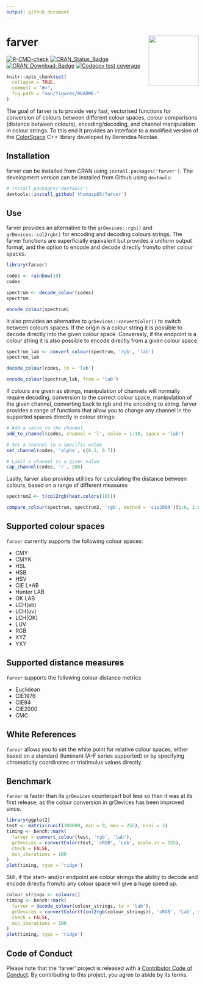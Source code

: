 ```yaml
---
output: github_document
---
```


<!-- README.md is generated from README.Rmd. Please edit that file -->

# farver <a href='https://farver.data-imaginist.com'><img src='man/figures/logo.png' align="right" height="131.5" /></a>

<!-- badges: start -->
[![R-CMD-check](https://github.com/thomasp85/farver/actions/workflows/R-CMD-check.yaml/badge.svg)](https://github.com/thomasp85/farver/actions/workflows/R-CMD-check.yaml)
[![CRAN_Status_Badge](http://www.r-pkg.org/badges/version-ago/farver)](https://cran.r-project.org/package=farver)
[![CRAN_Download_Badge](http://cranlogs.r-pkg.org/badges/farver)](https://cran.r-project.org/package=farver)
[![Codecov test coverage](https://codecov.io/gh/thomasp85/farver/branch/main/graph/badge.svg)](https://app.codecov.io/gh/thomasp85/farver?branch=main)
<!-- badges: end -->

```r
knitr::opts_chunk$set(
  collapse = TRUE,
  comment = "#>",
  fig.path = "man/figures/README-"
)
```

The goal of farver is to provide very fast, vectorised functions for 
conversion of colours between different colour spaces, colour comparisons 
(distance between colours), encoding/decoding, and channel manipulation in 
colour strings. To this end it provides an interface to a modified 
version of the [ColorSpace](https://github.com/berendeanicolae/ColorSpace) C++ 
library developed by Berendea Nicolae.

## Installation
farver can be installed from CRAN using `install.packages('farver')`. The 
development version can be installed from Github using `devtools`:

```r
# install.packages('devtools')
devtools::install_github('thomasp85/farver')
```

## Use
farver provides an alternative to the `grDevices::rgb()` and 
`grDevices::col2rgb()` for encoding and decoding colours strings. The farver 
functions are superficially equivalent but provides a uniform output format, and
the option to encode and decode directly from/to other colour spaces.

```r
library(farver)

codes <- rainbow(10)
codes

spectrum <- decode_colour(codes)
spectrum

encode_colour(spectrum)
```

It also provides an alternative to `grDevices::convertColor()` to switch between
colours spaces. If the origin is a colour string it is possible to decode 
directly into the given colour space. Conversely, if the endpoint is a colour
string it is also possible to encode directly from a given colour space.

```r
spectrum_lab <- convert_colour(spectrum, 'rgb', 'lab')
spectrum_lab

decode_colour(codes, to = 'lab')

encode_colour(spectrum_lab, from = 'lab')
```

If colours are given as strings, manipulation of channels will normally require
decoding, conversion to the correct colour space, manipulation of the given 
channel, converting back to rgb and the encoding to string. farver provides a
range of functions that allow you to change any channel in the supported spaces
directly in colour strings:

```r
# Add a value to the channel
add_to_channel(codes, channel = 'l', value = 1:10, space = 'lab')

# Set a channel to a specific value
set_channel(codes, 'alpha', c(0.3, 0.7))

# Limit a channel to a given value
cap_channel(codes, 'r', 200)
```

Lastly, farver also provides utilities for calculating the distance between
colours, based on a range of different measures

```r
spectrum2 <- t(col2rgb(heat.colors(10)))

compare_colour(spectrum, spectrum2, 'rgb', method = 'cie2000')[1:6, 1:6]
```

## Supported colour spaces
`farver` currently supports the following colour spaces:

- CMY
- CMYK
- HSL
- HSB
- HSV
- CIE L*AB
- Hunter LAB
- OK LAB
- LCH(ab)
- LCH(uv)
- LCH(OK)
- LUV
- RGB
- XYZ
- YXY

## Supported distance measures
`farver` supports the following colour distance metrics

- Euclidean
- CIE1976
- CIE94
- CIE2000
- CMC

## White References
`farver` allows you to set the white point for relative colour spaces, either
based on a standard illuminant (A-F series supported) or by specifying 
chromaticity coordinates or tristimulus values directly

## Benchmark
`farver` is faster than its `grDevices` counterpart but less so than it was at 
its first release, as the colour conversion in grDevices has been improved 
since.

```r
library(ggplot2)
test <- matrix(runif(300000, min = 0, max = 255), ncol = 3)
timing <- bench::mark(
  farver = convert_colour(test, 'rgb', 'lab'),
  grDevices = convertColor(test, 'sRGB', 'Lab', scale.in = 255), 
  check = FALSE,
  min_iterations = 100
)
plot(timing, type = 'ridge')
```

Still, if the start- and/or endpoint are colour strings the ability
to decode and encode directly from/to any colour space will give a huge speed 
up.

```r
colour_strings <- colours()
timing <- bench::mark(
  farver = decode_colour(colour_strings, to = 'lab'),
  grDevices = convertColor(t(col2rgb(colour_strings)), 'sRGB', 'Lab', scale.in = 255), 
  check = FALSE,
  min_iterations = 100
)
plot(timing, type = 'ridge')
```

## Code of Conduct
Please note that the 'farver' project is released with a
[Contributor Code of Conduct](https://farver.data-imaginist.com/CODE_OF_CONDUCT.html).
By contributing to this project, you agree to abide by its terms.

